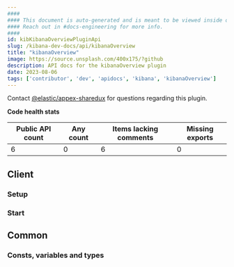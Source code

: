 ```yaml
---
####
#### This document is auto-generated and is meant to be viewed inside our experimental, new docs system.
#### Reach out in #docs-engineering for more info.
####
id: kibKibanaOverviewPluginApi
slug: /kibana-dev-docs/api/kibanaOverview
title: "kibanaOverview"
image: https://source.unsplash.com/400x175/?github
description: API docs for the kibanaOverview plugin
date: 2023-08-06
tags: ['contributor', 'dev', 'apidocs', 'kibana', 'kibanaOverview']
---
```




Contact [@elastic/appex-sharedux](https://github.com/orgs/elastic/teams/appex-sharedux) for questions regarding this plugin.

**Code health stats**

| Public API count  | Any count | Items lacking comments | Missing exports |
|-------------------|-----------|------------------------|-----------------|
| 6 | 0 | 6 | 0 |

## Client

### Setup
<DocDefinitionList data={[kibanaOverviewObj.client.setup]}/>

### Start
<DocDefinitionList data={[kibanaOverviewObj.client.start]}/>

## Common

### Consts, variables and types
<DocDefinitionList data={kibanaOverviewObj.common.misc}/>

